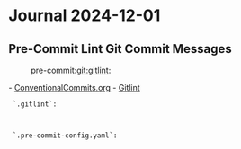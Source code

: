 = Journal 2024-12-01 =

== Pre-Commit Lint Git Commit Messages ==
:pre-commit:git:gitlint:

- [[https://www.conventionalcommits.org/en/v1.0.0/|ConventionalCommits.org]]
- [[https://jorisroovers.com/gitlint/|Gitlint]]

  `.gitlint`:

  {{{conf
  [general]
  # You HAVE to add the rule to [general] to enable it
  # Only configuring (such as below) does NOT enable it.
  contrib =
    - contrib-title-conventional-commits
    - contrib-allowed-authors

  # Setting contrib rule options is identical to configuring other rules
  [contrib-title-conventional-commits]
  types = bugfix,user-story,epic
  }}}

  `.pre-commit-config.yaml`:

  {{{yaml
  - repo: https://github.com/jorisroovers/gitlint
    rev: v0.19.1
    hooks:
      - id: gitlint
        stages: [commit-msg]
  }}}
